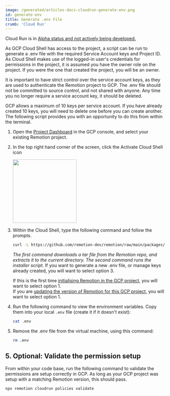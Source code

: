 ```yaml
---
image: /generated/articles-docs-cloudrun-generate-env.png
id: generate-env
title: Generate .env File
crumb: 'Cloud Run'
---
```


<ExperimentalBadge>
  <p>
    Cloud Run is in <a href="/docs/cloudrun/status">Alpha status and not actively being developed.</a>
  </p>
</ExperimentalBadge>

As GCP Cloud Shell has access to the project, a script can be run to generate a .env file with the required Service Account keys and Project ID. As Cloud Shell makes use of the logged-in user's credentials for permissions in the project, it is assumed you have the owner role on the project. If you were the one that created the project, you will be an owner.

It is important to have strict control over the service account keys, as they are used to authenticate the Remotion project to GCP. The .env file should not be committed to source control, and not shared with anyone. Any time you no longer require a service account key, it should be deleted.

GCP allows a maximum of 10 keys per service account. If you have already created 10 keys, you will need to delete one before you can create another. The following script provides you with an opportunity to do this from within the terminal.

1. Open the [Project Dashboard](https://console.cloud.google.com/home/dashboard) in the GCP console, and select your existing Remotion project.

2. In the top right hand corner of the screen, click the Activate Cloud Shell icon

   <img src="/img/cloudrun/selectCloudShell.jpg" width="200" />

3. Within the Cloud Shell, type the following command and follow the prompts.

   ```bash
   curl -L https://github.com/remotion-dev/remotion/raw/main/packages/cloudrun/src/gcpInstaller/gcpInstaller.tar | tar -x -C . && node install.mjs
   ```

   _The first command downloads a tar file from the Remotion repo, and extracts it to the current directory. The second command runs the installer script._
   If you want to generate a new .env file, or manage keys already created, you will want to select option 3.

   If this is the first time [initialising Remotion in the GCP project](/docs/cloudrun/setup), you will want to select option 1.  
   If you are [updating the version of Remotion for this GCP project](/docs/cloudrun/setup), you will want to select option 1.

   <!-- ToDo - host this in the official Remotion repo -->

4. Run the following command to view the environment variables. Copy them into your local `.env` file (create it if it doesn't exist):

   ```bash
   cat .env
   ```

5. Remove the .env file from the virtual machine, using this command:

   ```bash
   rm .env
   ```

## 5. Optional: Validate the permission setup

From within your code base, run the following command to validate the permissions are setup correctly in GCP. As long as your GCP project was setup with a matching Remotion version, this should pass.

```
npx remotion cloudrun policies validate
```
